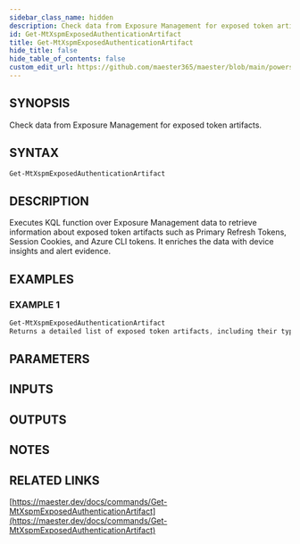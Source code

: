 ```yaml
---
sidebar_class_name: hidden
description: Check data from Exposure Management for exposed token artifacts.
id: Get-MtXspmExposedAuthenticationArtifact
title: Get-MtXspmExposedAuthenticationArtifact
hide_title: false
hide_table_of_contents: false
custom_edit_url: https://github.com/maester365/maester/blob/main/powershell/public/Get-MtXspmExposedAuthenticationArtifact.ps1
---
```


## SYNOPSIS

Check data from Exposure Management for exposed token artifacts.

## SYNTAX

```powershell
Get-MtXspmExposedAuthenticationArtifact
```

## DESCRIPTION

Executes KQL function over Exposure Management data to retrieve information about exposed token artifacts such as Primary Refresh Tokens, Session Cookies, and Azure CLI tokens.
It enriches the data with device insights and alert evidence.

## EXAMPLES

### EXAMPLE 1

```powershell
Get-MtXspmExposedAuthenticationArtifact
Returns a detailed list of exposed token artifacts, including their types, associated devices, and any relevant alert evidence.
```

## PARAMETERS

## INPUTS

## OUTPUTS

## NOTES

## RELATED LINKS

[https://maester.dev/docs/commands/Get-MtXspmExposedAuthenticationArtifact](https://maester.dev/docs/commands/Get-MtXspmExposedAuthenticationArtifact)
